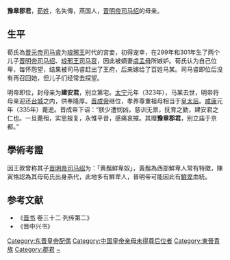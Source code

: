 '''豫章郡君'''，[[荀姓|荀姓]]，名失傳{{BD|3世纪|？|335年||catIdx=X荀}}，燕国人，[[晉明帝|晋明帝司马绍]]的母亲。

== 生平 ==
荀氏為[[晉元帝|晋元帝司马睿]]为[[琅琊王|琅琊王]]时代的宮妾，初得宠幸，在299年和301年生了两个儿子[[晉明帝|晋明帝司马绍]]、[[司馬裒_(琅邪王)|琅邪王司马裒]]，因此被嫡妻[[虞孟母|虞孟母]]所嫉妒。荀氏认为自己位卑，每怀怨望，结果被司马睿赶出了王府，后来嫁给了百姓马某。司马睿即位后没有再召回她，但儿子们经常去探望。

明帝即位，封母亲为'''建安君'''，别立第宅。[[太宁_(东晋)|太宁]]元年（323年），马某去世，明帝将母亲迎还[[台城|台城]]之内，供奉隆厚。[[晋成帝|晋成帝]]继位，孝养尊重祖母相当于[[皇太后|皇太后]]。[[咸康_(东晋)|咸康]]元年（335年）薨逝。晋成帝下诏：“朕少遭悯凶，慈训无禀，抚育之勤，建安君之仁也。一旦薨殂，实思报复，永惟平昔，感痛哀摧。其赠'''豫章郡君'''，别立庙于京都。”

==學術考證==
因王敦曾称其子[[晉明帝|晋明帝司马绍]]为：「黄鬚鲜卑奴」，黃鬚為西部鮮卑人常有特徵，陳寅恪認為其母荀氏出身燕代，此地多有鮮卑人，晉明帝可能因此有[[鮮卑|鮮卑]]血統。

{{晉朝皇后}}

==参考文献==
*《[[晋书|晋书]] 卷三十二·列传第二》
*《晋中兴书》

{{DEFAULTSORT:X}}
[[Category:东晋皇帝配偶|Category:东晋皇帝配偶]]
[[Category:中国皇帝亲母未得尊后位者|Category:中国皇帝亲母未得尊后位者]]
[[Category:東晉貴族|Category:東晉貴族]]
[[Category:郡君|Category:郡君]]
[[Category:荀姓|~]]